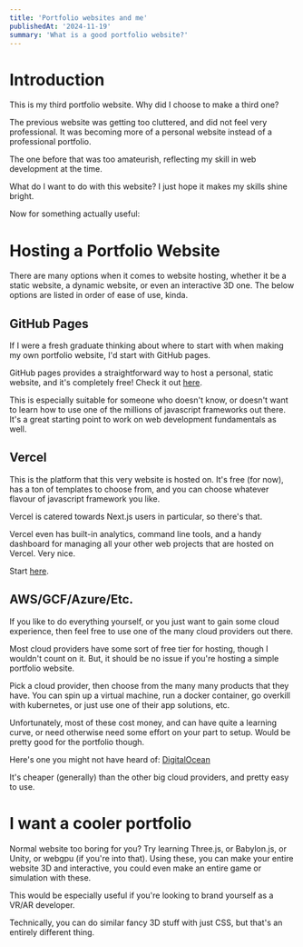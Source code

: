 ```yaml
---
title: 'Portfolio websites and me'
publishedAt: '2024-11-19'
summary: 'What is a good portfolio website?'
---
```


# Introduction

This is my third portfolio website. Why did I choose to make a third one? 

The previous website was getting too cluttered, and did not feel very professional. It was becoming more of a personal website instead of a professional portfolio.

The one before that was too amateurish, reflecting my skill in web development at the time.

What do I want to do with this website? I just hope it makes my skills shine bright.

Now for something actually useful:

# Hosting a Portfolio Website

There are many options when it comes to website hosting, whether it be a static website, a dynamic website, or even an interactive 3D one.
The below options are listed in order of ease of use, kinda.

## GitHub Pages
If I were a fresh graduate thinking about where to start with when making my own portfolio website, I'd start with GitHub pages.

GitHub pages provides a straightforward way to host a personal, static website, and it's completely free!
Check it out [here](https://docs.github.com/en/pages/getting-started-with-github-pages/creating-a-github-pages-site).

This is especially suitable for someone who doesn't know, or doesn't want to learn how to use one of the millions of javascript frameworks out there.
It's a great starting point to work on web development fundamentals as well.

## Vercel
This is the platform that this very website is hosted on. It's free (for now), has a ton of templates to choose from, and you can choose whatever flavour of javascript framework you like.

Vercel is catered towards Next.js users in particular, so there's that.

Vercel even has built-in analytics, command line tools, and a handy dashboard for managing all your other web projects that are hosted on Vercel.
Very nice.

Start [here](https://vercel.com/templates/next.js/portfolio-starter-kit).

## AWS/GCF/Azure/Etc.
If you like to do everything yourself, or you just want to gain some cloud experience, then feel free to use one of the many cloud providers out there.

Most cloud providers have some sort of free tier for hosting, though I wouldn't count on it.
But, it should be no issue if you're hosting a simple portfolio website.

Pick a cloud provider, then choose from the many many products that they have. 
You can spin up a virtual machine, run a docker container, go overkill with kubernetes, or just use one of their app solutions, etc.

Unfortunately, most of these cost money, and can have quite a learning curve, or need otherwise need some effort on your part to setup. Would be pretty good for the portfolio though.

Here's one you might not have heard of: [DigitalOcean](https://www.digitalocean.com/products/app-platform)

It's cheaper (generally) than the other big cloud providers, and pretty easy to use.

# I want a cooler portfolio

Normal website too boring for you? Try learning Three.js, or Babylon.js, or Unity, or webgpu (if you're into that).
Using these, you can make your entire website 3D and interactive, you could even make an entire game or simulation with these.

This would be especially useful if you're looking to brand yourself as a VR/AR developer.

Technically, you can do similar fancy 3D stuff with just CSS, but that's an entirely different thing.